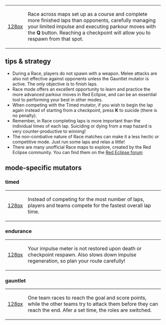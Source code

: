 
{|
|[[file:race.png|128px]]
|Race across maps set up as a course and complete more finished laps than opponents, carefully managing your limited impulse and executing parkour moves with the '''Q''' button. Reaching a checkpoint will allow you to respawn from that spot.
|}

==tips & strategy==

* During a Race, players do not spawn with a weapon. Melee attacks are also not effective against opponents unless the Gauntlet mutator is active. The only objective is to finish laps.
* Race mode offers an excellent opportunity to learn and practice the more advanced parkour moves in Red Eclipse, and can be an essential tool to performing your best in other modes.
* When competing with the Timed mutator, if you wish to begin the lap again instead of starting from a checkpoint, press '''K''' to suicide (there is no penalty).
* Remember, in Race completing laps is more important than the individual times of each lap. Suiciding or dying from a map hazard is very counter-productive to winning!
* The non-combative nature of Race matches can make it a less hectic or competitive mode. Just run some laps and relax a little!
* There are many unofficial Race maps to explore, created by the Red Eclipse community. You can find them on the [http://www.redeclipse.net/forum Red Eclipse forum]

==mode-specific mutators==

===timed===

{|
|[[file:racetimed.png|128px]]
|Instead of competing for the most number of laps, players
and teams compete for the fastest overall lap time.
|}

===endurance===
{|
|[[file:raceendurance.png|128px]]
|Your impulse meter is not restored upon death or checkpoint respawn. Also slows down impulse regeneration, so plan your route carefully!
|}

===gauntlet===
{|
|[[file:racegauntlet.png|128px]]
|One team races to reach the goal and score points, while the other teams try to
attack them before they can reach the end. Afer a set time, the roles are switched.
|}